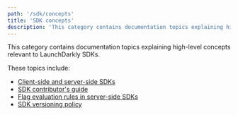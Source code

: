 ```yaml
---
path: '/sdk/concepts'
title: 'SDK concepts'
description: 'This category contains documentation topics explaining high-level concepts relevant to LaunchDarkly SDKs.'
---
```


This category contains documentation topics explaining high-level concepts relevant to LaunchDarkly SDKs.

These topics include:

* [Client-side and server-side SDKs](/sdk/concepts/client-side-server-side)
* [SDK contributor's guide](/sdk/concepts/contributors-guide)
* [Flag evaluation rules in server-side SDKs](/sdk/concepts/flag-evaluation-rules)
* [SDK versioning policy](/sdk/concepts/versioning)